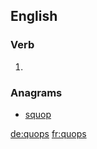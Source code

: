 ==English==

===Verb===
{{head|en|verb form}}

# {{en-third-person singular of|quop}}

===Anagrams===
* [[squop#English|squop]]

[[de:quops]]
[[fr:quops]]